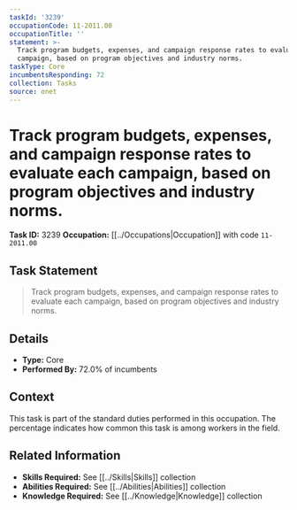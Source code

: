 ```yaml
---
taskId: '3239'
occupationCode: 11-2011.00
occupationTitle: ''
statement: >-
  Track program budgets, expenses, and campaign response rates to evaluate each
  campaign, based on program objectives and industry norms.
taskType: Core
incumbentsResponding: 72
collection: Tasks
source: onet
---
```

# Track program budgets, expenses, and campaign response rates to evaluate each campaign, based on program objectives and industry norms.

**Task ID:** 3239
**Occupation:** [[../Occupations|Occupation]] with code `11-2011.00`

## Task Statement

> Track program budgets, expenses, and campaign response rates to evaluate each campaign, based on program objectives and industry norms.

## Details

- **Type:** Core
- **Performed By:** 72.0% of incumbents

## Context

This task is part of the standard duties performed in this occupation. The percentage indicates how common this task is among workers in the field.

## Related Information

- **Skills Required:** See [[../Skills|Skills]] collection
- **Abilities Required:** See [[../Abilities|Abilities]] collection
- **Knowledge Required:** See [[../Knowledge|Knowledge]] collection
